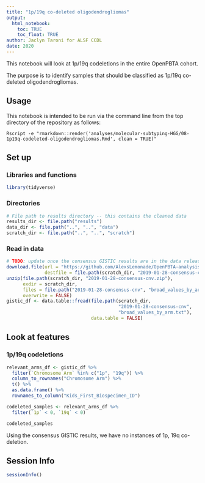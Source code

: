 ```yaml
---
title: "1p/19q co-deleted oligodendrogliomas"
output: 
  html_notebook:
    toc: TRUE
    toc_float: TRUE
author: Jaclyn Taroni for ALSF CCDL
date: 2020
---
```


This notebook will look at 1p/19q codeletions in the entire OpenPBTA cohort.

The purpose is to identify samples that should be classified as 1p/19q co-deleted oligodendrogliomas.

## Usage

This notebook is intended to be run via the command line from the top directory
of the repository as follows:

```
Rscript -e "rmarkdown::render('analyses/molecular-subtyping-HGG/08-1p19q-codeleted-oligodendrogliomas.Rmd', clean = TRUE)"
```

## Set up

### Libraries and functions

```r
library(tidyverse)
```

### Directories

```r
# File path to results directory -- this contains the cleaned data
results_dir <- file.path("results")
data_dir <- file.path("..", "..", "data")
scratch_dir <- file.path("..", "..", "scratch")
```

### Read in data

```r
# TODO: update once the consensus GISTIC results are in the data release
download.file(url = "https://github.com/AlexsLemonade/OpenPBTA-analysis/files/4123481/2019-01-28-consensus-cnv.zip",
              destfile = file.path(scratch_dir, "2019-01-28-consensus-cnv.zip"))
unzip(file.path(scratch_dir, "2019-01-28-consensus-cnv.zip"),
      exdir = scratch_dir,
      files = file.path("2019-01-28-consensus-cnv", "broad_values_by_arm.txt"),
      overwrite = FALSE)
gistic_df <- data.table::fread(file.path(scratch_dir,
                                         "2019-01-28-consensus-cnv",
                                         "broad_values_by_arm.txt"),
                               data.table = FALSE)
```

## Look at features

### 1p/19q codeletions

```r
relevant_arms_df <- gistic_df %>%
  filter(`Chromosome Arm` %in% c("1p", "19q")) %>%
  column_to_rownames("Chromosome Arm") %>%
  t() %>%
  as.data.frame() %>%
  rownames_to_column("Kids_First_Biospecimen_ID")
```

```r
codeleted_samples <- relevant_arms_df %>%
  filter(`1p` < 0, `19q` < 0)

codeleted_samples
```

Using the consensus GISTIC results, we have no instances of 1p, 19q co-deletion.

## Session Info

```r
sessionInfo()
```

